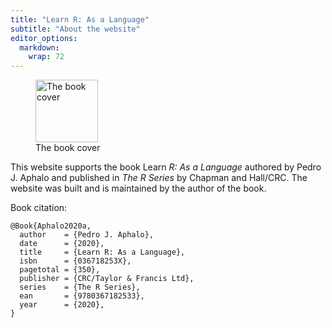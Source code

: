 ```yaml
---
title: "Learn R: As a Language"
subtitle: "About the website"
editor_options: 
  markdown: 
    wrap: 72
---
```


![The book
cover](images/frontcover-9780367182533-scaled.jpg "The book cover"){width="100"}

This website supports the book Learn _R: As a Language_ authored by Pedro J. 
Aphalo and published in _The R Series_ by Chapman and Hall/CRC. The website was 
built and is maintained by the author of the book.

Book citation:

```
@Book{Aphalo2020a,
  author    = {Pedro J. Aphalo},
  date      = {2020},
  title     = {Learn R: As a Language},
  isbn      = {036718253X},
  pagetotal = {350},
  publisher = {CRC/Taylor & Francis Ltd},
  series    = {The R Series},
  ean       = {9780367182533},
  year      = {2020},
}
```


